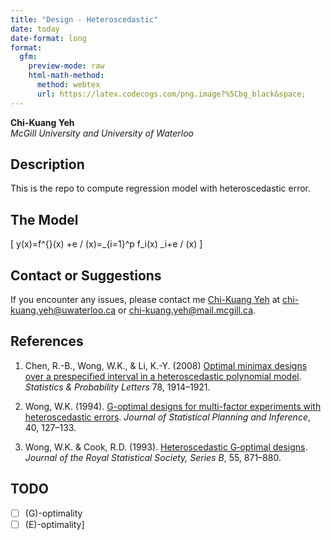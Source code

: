 ```yaml
---
title: "Design - Heteroscedastic"
date: today
date-format: long
format: 
  gfm:
    preview-mode: raw
    html-math-method: 
      method: webtex
      url: https://latex.codecogs.com/png.image?%5Cbg_black&space;
---
```


**Chi-Kuang Yeh**  
*McGill University and University of Waterloo*  

## Description

This is the repo to compute regression model with heteroscedastic error.

## The Model

\[
y(x)=f^{\mathrm{T}}(x) \beta+e / \sqrt{ } \lambda(x)=\sum_{i=1}^p f_i(x) \beta_i+e / \sqrt{ } \lambda(x)
\]

## Contact or Suggestions

If you encounter any issues, please contact me [Chi-Kuang Yeh](https://chikuang.github.io/) at [chi-kuang.yeh@uwaterloo.ca](mailto:chi-kuang.yeh@uwaterloo.ca) or [chi-kuang.yeh@mail.mcgill.ca](mailto:chi-kuang.yeh@mail.mcgill.ca).  

## References

1. Chen, R.-B., Wong, W.K., & Li, K.-Y. (2008) [Optimal minimax designs over a prespecified interval in a heteroscedastic polynomial model](https://www.sciencedirect.com/science/article/pii/S0167715208000588?casa_token=CSYGIaqcSycAAAAA:xH69BebDGq6GYitdc3m28CCcE8AFU8a0qL8DbHifzMxgyAwuP-7MBltelbBokw9QiVl8wz9bsjQ). *Statistics & Probability Letters* 78, 1914--1921.

2. Wong, W.K. (1994). [G-optimal designs for multi-factor experiments with heteroscedastic errors](https://www.sciencedirect.com/science/article/pii/0378375894901465). *Journal of Statistical Planning and Inference*, 40, 127--133.

3. Wong, W.K. & Cook, R.D. (1993). [Heteroscedastic G‐optimal designs](https://www.jstor.org/stable/2345999). *Journal of the Royal Statistical Society, Series B*, 55, 871--880.

## TODO

+ [ ] \(G\)-optimality
+ [ ] \(E\)-optimality]